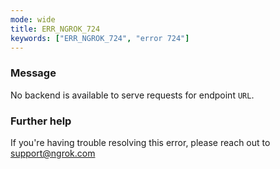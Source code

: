 ```yaml
---
mode: wide
title: ERR_NGROK_724
keywords: ["ERR_NGROK_724", "error 724"]
---
```


### Message

No backend is available to serve requests for endpoint `URL`.

### Further help

If you're having trouble resolving this error, please reach out to [support@ngrok.com](mailto:support@ngrok.com?subject=Help%20with%20ERR_NGROK_724)
